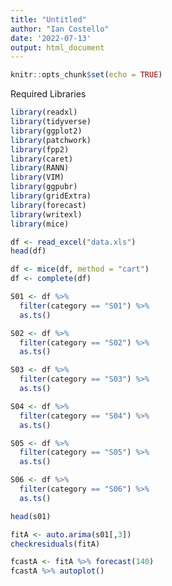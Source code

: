 ```yaml
---
title: "Untitled"
author: "Ian Costello"
date: '2022-07-13'
output: html_document
---
```


```r
knitr::opts_chunk$set(echo = TRUE)
```

Required Libraries
```r
library(readxl)
library(tidyverse)
library(ggplot2)
library(patchwork)
library(fpp2)
library(caret)
library(RANN)
library(VIM)
library(ggpubr)
library(gridExtra)
library(forecast)
library(writexl)
library(mice)
```


```r
df <- read_excel("data.xls")
head(df)
```



```r
df <- mice(df, method = "cart")
df <- complete(df)
```

```r
S01 <- df %>%
  filter(category == "S01") %>%
  as.ts()

S02 <- df %>%
  filter(category == "S02") %>%
  as.ts()

S03 <- df %>%
  filter(category == "S03") %>%
  as.ts()

S04 <- df %>%
  filter(category == "S04") %>%
  as.ts()

S05 <- df %>%
  filter(category == "S05") %>%
  as.ts()

S06 <- df %>%
  filter(category == "S06") %>%
  as.ts()
```


```r
head(s01)
```


```r
fitA <- auto.arima(s01[,3])
checkresiduals(fitA)
```

```r
fcastA <- fitA %>% forecast(140) 
fcastA %>% autoplot()
```







